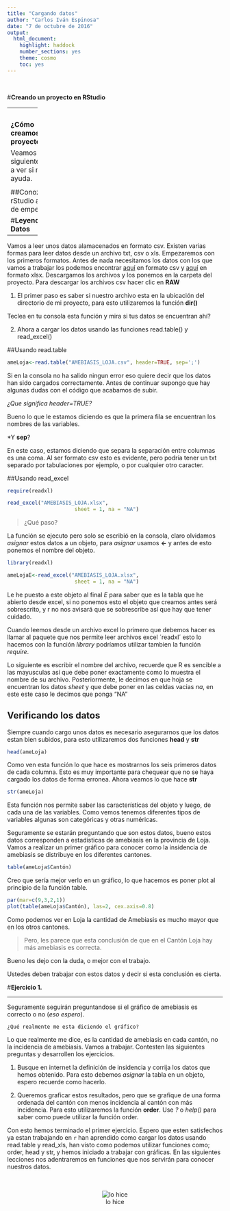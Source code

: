 ```yaml
---
title: "Cargando datos"
author: "Carlos Iván Espinosa"
date: "7 de octubre de 2016"
output: 
  html_document: 
    highlight: haddock
    number_sections: yes
    theme: cosmo
    toc: yes
---
```



<b><br></b>

#<b>Creando un proyecto en RStudio</b>

---------
<b><br></b>

__¿Cómo creamos un proyecto?__

Veamos el siguiente video a ver si nos ayuda.


<center><video src="cat.mp4" type="video/mp4" autoplay controls></video></center>



##Conozcamos rStudio antes de empezar



#<b>Leyendo Datos</b>

----------

Vamos a leer unos datos alamacenados en formato csv. Existen varias formas para leer datos desde un archivo txt, csv o xls. Empezaremos con los primeros formatos. Antes de nada necesitamos los datos con los que vamos a trabajar los podemos encontrar [aquí](https://github.com/dhduncan/ConoceR/tree/master/Dominio_de_datos_1/ciclovia.csv) en formato csv y [aquí](https://github.com/dhduncan/ConoceR/tree/master/Dominio_de_datos_1/ciclovia.xlsx) en formato xlsx. Descargamos los archivos y los ponemos en la carpeta del proyecto. Para descargar los archivos csv hacer clic en __RAW__

1. El primer paso es saber si nuestro archivo esta en la ubicación del directorio de mi proyecto, para esto utilizaremos la función __dir()__

Teclea en tu consola esta función y mira si tus datos se encuentran ahí?

2. Ahora a cargar los datos usando las funciones read.table() y read_excel()

##Usando read.table

```r
ameLoja<-read.table("AMEBIASIS_LOJA.csv", header=TRUE, sep=';')

```

Si en la consola no ha salido ningun error eso quiere decir que los datos han sido cargados correctamente. Antes de continuar supongo que hay algunas dudas con el código que acabamos de subir. 

*¿Que significa header=TRUE?*

Bueno lo que le estamos diciendo es que la primera fila se encuentran los nombres de las variables. 

*Y __sep__?

En este caso, estamos diciendo que separa la separación entre columnas es una coma.  Al ser formato csv esto es evidente, pero podría tener un txt separado por tabulaciones por ejemplo, o por cualquier otro caracter.

##Usando read_excel

```r
require(readxl)

read_excel("AMEBIASIS_LOJA.xlsx", 
                      sheet = 1, na = "NA")

```

>¿Qué paso?

La función se ejecuto pero solo se escribió en la consola, claro olvidamos _asignar_ estos datos a un objeto, para _asignar_ usamos __<-__ y antes de esto ponemos el nombre del  objeto.


```r
library(readxl)

ameLojaE<-read_excel("AMEBIASIS_LOJA.xlsx", 
                      sheet = 1, na = "NA")

```

Le he puesto a este objeto al final _E_ para saber que es la tabla que he abierto desde excel, si no ponemos esto el objeto que creamos antes será sobrescrito, y r no nos avisará que se sobrescribe así que hay que tener cuidado.

Cuando leemos desde un archivo excel lo primero que debemos hacer es llamar al paquete que nos permite leer archivos excel ´readxl´ esto lo hacemos con la función _library_ podríamos utilizar tambien la función _require_.  

Lo siguiente es escribir el nombre del archivo, recuerde que R es sencible a las mayusculas así que debe poner exactamente como lo muestra el nombre de su archivo.  Posteriormente, le decimos en que hoja se encuentran los datos _sheet_ y que debe poner en las celdas vacias _na_, en este este caso le decimos que ponga "NA" 


## Verificando los datos

Siempre cuando cargo unos datos es necesario asegurarnos que los datos estan bien subidos, para esto utilizaremos dos funciones __head__ y __str__

```r
head(ameLoja)

```

Como ven esta función lo que hace es mostrarnos los seis primeros datos de cada columna. Esto es muy importante para chequear que no se haya cargado los datos de forma erronea. Ahora veamos lo que hace __str__


```r
str(ameLoja)
```

Esta función nos permite saber las características del objeto y luego, de cada una de las variables. Como vemos tenemos diferentes tipos de variables algunas son categóricas y otras numéricas.

Seguramente se estarán preguntando que son estos datos, bueno estos datos corresponden a estadísticas de amebiasis en la provincia de Loja. Vamos a realizar un primer gráfico para conocer como la insidencia de amebiasis se distribuye en los diferentes cantones.

```r

table(ameLoja$Cantón)

```

Creo que sería mejor verlo en un gráfico, lo que hacemos es poner plot al principio de la función table.

```r
par(mar=c(9,3,2,1))
plot(table(ameLoja$Cantón), las=2, cex.axis=0.8)
```

Como podemos ver en Loja la cantidad de Amebiasis es mucho mayor que en los otros cantones.

> Pero, les parece que esta conclusión de que en el Cantón Loja hay más amebiasis es correcta.

Bueno les dejo con la duda, o mejor con el trabajo.

Ustedes deben trabajar con estos datos y decir si esta conclusión es cierta.

#__Ejercicio 1.__

----------

Seguramente seguirán preguntandose si el gráfico de amebiasis es correcto o no (_eso espero_).

`¿Qué realmente me esta diciendo el gráfico?`

Lo que realmente me dice, es la cantidad de amebiasis en cada cantón, no la incidencia de amebiasis.  Vamos a trabajar. Contesten las siguientes preguntas y desarrollen los ejercicios.

1. Busque en internet la definición de insidencia y corrija los datos que hemos obtenido.  Para esto debemos _asignar_ la tabla en un objeto, espero recuerde como hacerlo.

2. Queremos graficar estos resultados, pero que se grafique de una forma ordenada del cantón con menos incidencia al cantón con más incidencia. Para esto utilizaremos la función __order__. Use _?_ o _help()_ para saber como puede utilizar la función order.


Con esto hemos terminado el primer ejercicio.  Espero que esten satisfechos ya estan trabajando en `r` han aprendido como cargar los datos usando read.table y read_xls, han visto como podemos utilizar funciones como; order, head y str, y hemos iniciado a trabajar con gráficas.  En las siguientes lecciones nos adentraremos en funciones que nos servirán para conocer nuestros datos.  
<b><br></b>
<b><br></b>

<center>![lo hice](prSqGTW.gif)</center>

